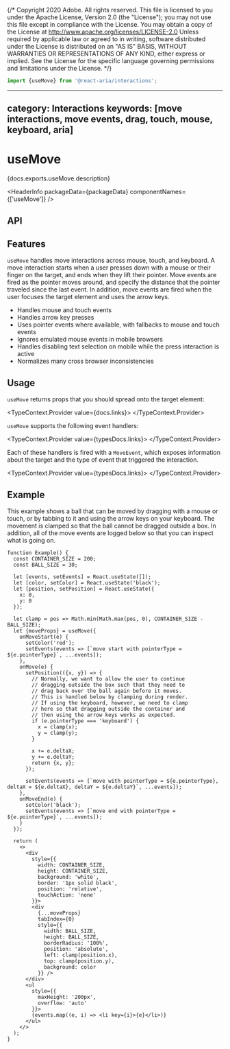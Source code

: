 {/* Copyright 2020 Adobe. All rights reserved.
This file is licensed to you under the Apache License, Version 2.0 (the "License");
you may not use this file except in compliance with the License. You may obtain a copy
of the License at http://www.apache.org/licenses/LICENSE-2.0
Unless required by applicable law or agreed to in writing, software distributed under
the License is distributed on an "AS IS" BASIS, WITHOUT WARRANTIES OR REPRESENTATIONS
OF ANY KIND, either express or implied. See the License for the specific language
governing permissions and limitations under the License. */}



```jsx import
import {useMove} from '@react-aria/interactions';
```

---
category: Interactions
keywords: [move interactions, move events, drag, touch, mouse, keyboard, aria]
---

# useMove

<PageDescription>{docs.exports.useMove.description}</PageDescription>

<HeaderInfo
  packageData={packageData}
  componentNames={['useMove']} />

## API

<FunctionAPI function={docs.exports.useMove} links={docs.links} />

## Features

`useMove` handles move interactions across mouse, touch, and keyboard. A move interaction starts when a
user presses down with a mouse or their finger on the target, and ends when they lift their pointer. Move
events are fired as the pointer moves around, and specify the distance that the pointer traveled since the last
event. In addition, move events are fired when the user focuses the target element and uses the arrow keys.

* Handles mouse and touch events
* Handles arrow key presses
* Uses pointer events where available, with fallbacks to mouse and touch events
* Ignores emulated mouse events in mobile browsers
* Handles disabling text selection on mobile while the press interaction is active
* Normalizes many cross browser inconsistencies

## Usage

`useMove` returns props that you should spread onto the target element:

<TypeContext.Provider value={docs.links}>
  <InterfaceType properties={docs.links[docs.exports.useMove.return.id].properties} />
</TypeContext.Provider>

`useMove` supports the following event handlers:

<TypeContext.Provider value={typesDocs.links}>
  <InterfaceType properties={typesDocs.exports.MoveEvents.properties} />
</TypeContext.Provider>

Each of these handlers is fired with a `MoveEvent`, which exposes information about the target and the
type of event that triggered the interaction.

<TypeContext.Provider value={typesDocs.links}>
  <InterfaceType properties={typesDocs.exports.MoveMoveEvent.properties} />
</TypeContext.Provider>

## Example

This example shows a ball that can be moved by dragging with a mouse or touch, or by tabbing to it and using
the arrow keys on your keyboard. The movement is clamped so that the ball cannot be dragged outside a box.
In addition, all of the move events are logged below so that you can inspect what is going on.

```tsx example
function Example() {
  const CONTAINER_SIZE = 200;
  const BALL_SIZE = 30;

  let [events, setEvents] = React.useState([]);
  let [color, setColor] = React.useState('black');
  let [position, setPosition] = React.useState({
    x: 0,
    y: 0
  });

  let clamp = pos => Math.min(Math.max(pos, 0), CONTAINER_SIZE - BALL_SIZE);
  let {moveProps} = useMove({
    onMoveStart(e) {
      setColor('red');
      setEvents(events => [`move start with pointerType = ${e.pointerType}`, ...events]);
    },
    onMove(e) {
      setPosition(({x, y}) => {
        // Normally, we want to allow the user to continue
        // dragging outside the box such that they need to
        // drag back over the ball again before it moves.
        // This is handled below by clamping during render.
        // If using the keyboard, however, we need to clamp
        // here so that dragging outside the container and
        // then using the arrow keys works as expected.
        if (e.pointerType === 'keyboard') {
          x = clamp(x);
          y = clamp(y);
        }

        x += e.deltaX;
        y += e.deltaY;
        return {x, y};
      });

      setEvents(events => [`move with pointerType = ${e.pointerType}, deltaX = ${e.deltaX}, deltaY = ${e.deltaY}`, ...events]);
    },
    onMoveEnd(e) {
      setColor('black');
      setEvents(events => [`move end with pointerType = ${e.pointerType}`, ...events]);
    }
  });

  return (
    <>
      <div
        style={{
          width: CONTAINER_SIZE,
          height: CONTAINER_SIZE,
          background: 'white',
          border: '1px solid black',
          position: 'relative',
          touchAction: 'none'
        }}>
        <div
          {...moveProps}
          tabIndex={0}
          style={{
            width: BALL_SIZE,
            height: BALL_SIZE,
            borderRadius: '100%',
            position: 'absolute',
            left: clamp(position.x),
            top: clamp(position.y),
            background: color
          }} />
      </div>
      <ul
        style={{
          maxHeight: '200px',
          overflow: 'auto'
        }}>
        {events.map((e, i) => <li key={i}>{e}</li>)}
      </ul>
    </>
  );
}
```
